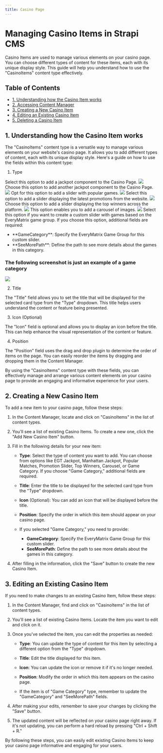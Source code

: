 ```yaml
---
title: Casino Page
---
```

# Managing Casino Items in Strapi CMS

Casino Items are used to manage various elements on your casino page. You can choose different types of content for these items, each with its unique display style. This guide will help you understand how to use the "CasinoItems" content type effectively.

## Table of Contents

- [1. Understanding how the Casino Item works](#understanding-how-the-casino-items-works)
- [2. Accessing Content Manager](#accessing-content-manager)
- [3. Creating a New Casino Item](#creating-a-new-casino-item)
- [4. Editing an Existing Casino Item](#editing-an-existing-casino-item)
- [5. Deleting a Casino Item](#deleting-a-casino-item)

## 1. Understanding how the Casino Item works

The "CasinoItems" content type is a versatile way to manage various elements on your website's casino page. It allows you to add different types of content, each with its unique display style. Here's a guide on how to use the fields within this content type:

1. Type

<AccordionGroup>
  <Accordion title="EGT Jackpot">
    Select this option to add a jackpot component to the Casino Page.
    <Frame>
      <img src="/images/content-types/htmlitems/egtjackpot.png" style={{ borderRadius: '0.5rem' }} />
    </Frame>
  </Accordion>
  
  <Accordion title="Manhattan Jackpot">
    Choose this option to add another jackpot component to the Casino Page.
    <Frame>
      <img src="/images/content-types/htmlitems/manhattanjackpot.png" style={{ borderRadius: '0.5rem' }} />
    </Frame>
  </Accordion>
  
  <Accordion title="Popular Matches">
    Opt for this option to add a slider with popular games.
    <Frame>
      <img src="/images/content-types/htmlitems/popularmatches.png" style={{ borderRadius: '0.5rem' }} />
    </Frame>
  </Accordion>
  
  <Accordion title="Promotion Slider">
    Select this option to add a slider displaying the latest promotions from the website.
    <Frame>
      <img src="/images/content-types/htmlitems/promotions.png" style={{ borderRadius: '0.5rem' }} />
    </Frame>
  </Accordion>
  
  <Accordion title="Top Winners">
    Choose this option to add a slider displaying the top winners across the platform.
    <Frame>
      <img src="/images/content-types/htmlitems/topwinners.png" style={{ borderRadius: '0.5rem' }} />
    </Frame>
  </Accordion>
  
  <Accordion title="Carousel">
    This option enables you to add a carousel of images.
    <Frame>
      <img src="/images/content-types/htmlitems/carousel.png" style={{ borderRadius: '0.5rem' }} />
    </Frame>
  </Accordion>
  
  <Accordion title="Game Category">
    Select this option if you want to create a custom slider with games based on the EveryMatrix game group. If you choose this option, additional fields are required:
    <ul>
      <li>**GameCategory**: Specify the EveryMatrix Game Group for this custom slider.</li>
      <li>**SeeMorePath**: Define the path to see more details about the games in this category.</li>
    </ul>
    <h3>The following screenshot is just an example of a game category</h3>
    <Frame>
      <img src="/images/content-types/htmlitems/gamecategory.png" style={{ borderRadius: '0.5rem' }} />
    </Frame>
  </Accordion>
</AccordionGroup>


2. Title

The "Title" field allows you to set the title that will be displayed for the selected card type from the "Type" dropdown. This title helps users understand the content or feature being presented.

3. Icon (Optional)

The "Icon" field is optional and allows you to display an icon before the title. This can help enhance the visual representation of the content or feature.

4. Position

The "Position" field uses the drag and drop plugin to determine the order of items on the page. You can easily reorder the items by dragging and dropping them in the Content Manager.

By using the "CasinoItems" content type with these fields, you can effectively manage and arrange various content elements on your casino page to provide an engaging and informative experience for your users.

## 2. Creating a New Casino Item

To add a new item to your casino page, follow these steps:

1. In the Content Manager, locate and click on "CasinoItems" in the list of content types.

2. You'll see a list of existing Casino Items. To create a new one, click the "Add New Casino Item" button.

3. Fill in the following details for your new item:

   - **Type**: Select the type of content you want to add. You can choose from options like EGT Jackpot, Manhattan Jackpot, Popular Matches, Promotion Slider, Top Winners, Carousel, or Game Category. If you choose "Game Category," additional fields are required.

   - **Title**: Enter the title to be displayed for the selected card type from the "Type" dropdown.

   - **Icon** (Optional): You can add an icon that will be displayed before the title.

   - **Position**: Specify the order in which this item should appear on your casino page.

   - If you selected "Game Category," you need to provide:
     - **GameCategory**: Specify the EveryMatrix Game Group for this custom slider.
     - **SeeMorePath**: Define the path to see more details about the games in this category.

4. After filling in the information, click the "Save" button to create the new Casino Item.

## 3. Editing an Existing Casino Item

If you need to make changes to an existing Casino Item, follow these steps:

1. In the Content Manager, find and click on "CasinoItems" in the list of content types.

2. You'll see a list of existing Casino Items. Locate the item you want to edit and click on it.

3. Once you've selected the item, you can edit the properties as needed:

   - **Type**: You can update the type of content for this item by selecting a different option from the "Type" dropdown.

   - **Title**: Edit the title displayed for this item.

   - **Icon**: You can update the icon or remove it if it's no longer needed.

   - **Position**: Modify the order in which this item appears on the casino page.

   - If the item is of "Game Category" type, remember to update the "GameCategory" and "SeeMorePath" fields.

4. After making your edits, remember to save your changes by clicking the "Save" button.

5. The updated content will be reflected on your casino page right away. If it's not updating, you can perform a hard reload by pressing "Ctrl + Shift + R."

By following these steps, you can easily edit existing Casino Items to keep your casino page informative and engaging for your users.
